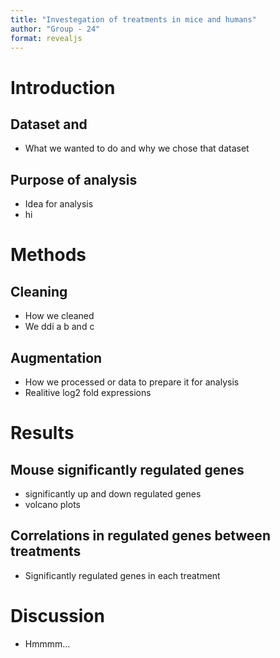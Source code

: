 ```yaml
---
title: "Investegation of treatments in mice and humans"
author: "Group - 24"
format: revealjs
---
```


# Introduction
## Dataset and 

- What we wanted to do and why we chose that dataset

## Purpose of analysis

- Idea for analysis
- hi

# Methods
## Cleaning

- How we cleaned
- We ddi a b and c

## Augmentation

- How we processed or data to prepare it for analysis 
- Realitive log2 fold expressions

# Results
## Mouse significantly regulated genes
- significantly up and down regulated genes
- volcano plots

## Correlations in regulated genes between treatments
- Significantly regulated genes in each treatment

# Discussion

- Hmmmm...








